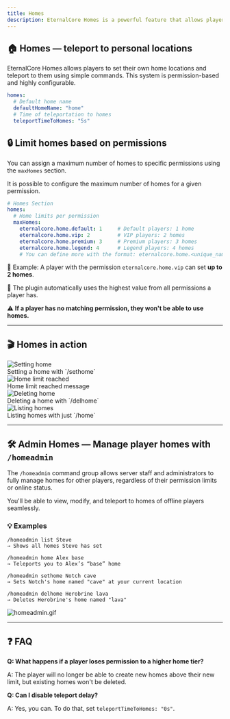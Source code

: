 ```yaml
---
title: Homes
description: EternalCore Homes is a powerful feature that allows players to set, manage, and teleport to custom home locations with optional permissions-based limits.
---
```


## 🏠 Homes — teleport to personal locations

EternalCore Homes allows players to set their own home locations and teleport to them using simple commands. This system is permission-based and highly configurable.

```yaml
homes:
  # Default home name
  defaultHomeName: "home"
  # Time of teleportation to homes
  teleportTimeToHomes: "5s"
```

## 🔒 Limit homes based on permissions

You can assign a maximum number of homes to specific permissions using the `maxHomes` section.

It is possible to configure the maximum number of homes for a given permission.

```yaml
# Homes Section
homes:
  # Home limits per permission
  maxHomes:
    eternalcore.home.default: 1     # Default players: 1 home
    eternalcore.home.vip: 2         # VIP players: 2 homes
    eternalcore.home.premium: 3     # Premium players: 3 homes
    eternalcore.home.legend: 4      # Legend players: 4 homes
    # You can define more with the format: eternalcore.home.<unique_name>
```

🎯 Example:
A player with the permission `eternalcore.home.vip` can set **up to 2 homes**.

📌 The plugin automatically uses the highest value from all permissions a player has.

⚠️ **If a player has no matching permission, they won't be able to use homes.**

---

## 🎬 Homes in action

<div className="grid grid-cols-1 md:grid-cols-2 gap-4 my-6">
  <div className="overflow-hidden">
    <img className="inline-block rounded-md shadow-sm my-4" src="/docs/eternalcore/homes/sethome.gif" alt="Setting home" />
    <div className="p-2 text-center text-sm font-medium bg-muted">Setting a home with `/sethome`</div>
  </div>

  <div className="overflow-hidden">
    <img className="inline-block rounded-md shadow-sm my-4" src="/docs/eternalcore/homes/home-limit-reached.gif" alt="Home limit reached" />
    <div className="p-2 text-center text-sm font-medium bg-muted">Home limit reached message</div>
  </div>

  <div className="overflow-hidden">
    <img className="inline-block rounded-md shadow-sm my-4" src="/docs/eternalcore/homes/delhome.gif" alt="Deleting home" />
    <div className="p-2 text-center text-sm font-medium bg-muted">Deleting a home with `/delhome`</div>
  </div>

  <div className="overflow-hidden">
    <img className="inline-block rounded-md shadow-sm my-4" src="/docs/eternalcore/homes/home-list.gif" alt="Listing homes" />
    <div className="p-2 text-center text-sm font-medium bg-muted">Listing homes with just `/home`</div>
  </div>
</div>

---

## 🛠️ Admin Homes — Manage player homes with `/homeadmin`

The `/homeadmin` command group allows server staff and administrators to fully manage homes for other players, regardless of their permission limits or online status.


<AlertBox type="warning" title="⚙️ Offline player support is coming in EternalCore 2.0!">
  You'll be able to view, modify, and teleport to homes of offline players seamlessly.
</AlertBox>

### 💡 Examples

```text
/homeadmin list Steve
→ Shows all homes Steve has set

/homeadmin home Alex base
→ Teleports you to Alex’s “base” home

/homeadmin sethome Notch cave
→ Sets Notch's home named "cave" at your current location

/homeadmin delhome Herobrine lava
→ Deletes Herobrine's home named "lava"
```

![homeadmin.gif](/docs/eternalcore/homes/homeadmin.gif)

---

## ❓ FAQ

**Q: What happens if a player loses permission to a higher home tier?**

A: The player will no longer be able to create new homes above their new limit, but existing homes won't be deleted.

**Q: Can I disable teleport delay?**

A: Yes, you can. To do that, set `teleportTimeToHomes: "0s"`.
